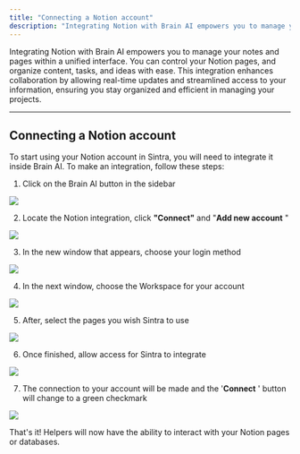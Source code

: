 ```yaml
---
title: "Connecting a Notion account"
description: "Integrating Notion with Brain AI empowers you to manage your notes and pages within a unified interface. You can control your Notion pages, and organize cont..."
---
```


Integrating Notion with Brain AI empowers you to manage your notes and pages within a unified interface. You can control your Notion pages, and organize content, tasks, and ideas with ease. This integration enhances collaboration by allowing real-time updates and streamlined access to your information, ensuring you stay organized and efficient in managing your projects.

* * *

## Connecting a Notion account

To start using your Notion account in Sintra, you will need to integrate it inside Brain AI. To make an integration, follow these steps:

  1. Click on the Brain AI button in the sidebar

![](https://downloads.intercomcdn.com/i/o/s36tbegb/1369047216/f173f7ebd868e2652cb49a536115/AD_4nXf5cOoKB1QcmxzBIpwXvljnXza60HkDspcjPdpnZox88-fm9NySs2Nh-A6ZgnkqwuQ0w_A7No-UiRSRJ7Sndy0aT7IGSJ9xLE2qMVP8VmG3czQ9CkYNVwwm2Lcu5gv5slP53qbTYw?expires=1754573400&signature=68d91a9e8a848d774d73a9a59ba359d6e4a399a4da343b939efdf615fb275e0d&req=dSMhH8l6moNeX%2FMW1HO4zb4LD5AZxhsUR%2BPCgwCSw41HjwFBuCj1eEadEDxN%0AL5NB%0A)

  2. Locate the Notion integration, click **"Connect"** and "**Add new account** "

![](https://downloads.intercomcdn.com/i/o/s36tbegb/1369047581/213d587ec74fa003cd892af422ea/image.png?expires=1754573400&signature=f955b6482c538b1c965c872b6028ebb25d3bb74e4c223991ce3e2cf3d96a2c38&req=dSMhH8l6moRXWPMW1HO4zaAYj8RNcc%2FkkgxHmhVT7OlNOYp5TQdILD7kMP37%0A%2BK7j%0A)

  3. In the new window that appears, choose your login method 

![](https://downloads.intercomcdn.com/i/o/s36tbegb/1369048360/b9433f44359fda35843843efea7a/AD_4nXc2vQB2f7celTr-F8aTkRCH_9Rqew0iP54j1B7w6OkNQ5z9P2Mbqek_zWd5_tr6_1v3QJGHSGK3bHMPfvCOlEVitc2SENo_ky-5-v5aEOkcTVIKmbCzpVHNrxeWmWjWkUiZU1Z7?expires=1754573400&signature=a7bf7f8316d0183e762376ce774408e9341786c6e864a0300c61988364422cb6&req=dSMhH8l6lYJZWfMW1HO4zYMdxvYBe%2FAn9mLf8o9XEB3bIjcpuw6en8zlbPjI%0ARnpv%0A)

  4. In the next window, choose the Workspace for your account

![](https://downloads.intercomcdn.com/i/o/s36tbegb/1369048612/cea2a170b9531de1080a07be5824/AD_4nXfGBh6GuMURcvXtnQ2-pVEygGNMEjm5IHjFf-YjglN5P3hy8lY4Jr0T5NhRWwo5v4jmRiXfJ0JbMX2TFvVRj5ez4ubATHA_3lEBhQYDnFwILcSsACs96zuQVgzgtDG2ZVT0WyNAiw?expires=1754573400&signature=252c9cafd701431fa65b477a0d17ef3f686a27c691debab60da349f8927b19d5&req=dSMhH8l6lYdeW%2FMW1HO4zRvulQM5NoYjErzPM4JdJKSuR9N2JEDPh%2BEg%2F%2FbZ%0ALN40%0A)

  5. After, select the pages you wish Sintra to use

![](https://downloads.intercomcdn.com/i/o/s36tbegb/1369048779/a76f69192512d4fad8111c4c2a47/AD_4nXdapMvzUQU5w7TgFQlI0ty8jI5ToYRZsP-O8ncI-2tyJiUyP6q8AXZ5dnfHAgnrTFkJatNNWUzE8qYo949W00Fxhn4GDmXtV7n5naqB2GQqti-bAefrDDGUCq8a6EednWRhsGcdmQ?expires=1754573400&signature=63c059e544741189c634ab35ab1ae08a5105044bdfedde616bdb23c5000c6dcb&req=dSMhH8l6lYZYUPMW1HO4zXC2MtACwj7fQLxHnK6EGkmddO7lShRWS5oam1cG%0AAtwS%0A)

  6. Once finished, allow access for Sintra to integrate

![](https://downloads.intercomcdn.com/i/o/s36tbegb/1369048974/270db0e0902e536e59a05997e2bf/AD_4nXczGKtu5rPUwZ5JXLFDipWHp0-ZVjQOPg_4DQPe51sOWPr-rd25C-HPISwjEsljlcxEjtpr3J_4ru5JwyPFkLcwGbmxNzTACWdnZGdPgL6AIcOR3suJvefcBRsPrb-8Kg-oUSVG?expires=1754573400&signature=ac968ce5a5e57f78cef05e87da47326ad98870bec9234b0e44bacd7345fb4855&req=dSMhH8l6lYhYXfMW1HO4zbT1KxSuJsEiNusYi5fA2oLZL7dQZHjBve7eq9s5%0Af3ro%0A)

  7. The connection to your account will be made and the '**Connect** ' button will change to a green checkmark

![](https://downloads.intercomcdn.com/i/o/s36tbegb/1369049007/981984f4d79612ad29f07c177d87/AD_4nXdQRUoy6T7JZSp20Bjb6q8-cQOSxpOlTDnTkdTXylfzyBqVN64Z7IdJ-Nk3NwLUfmSM2Tda1l_7t6syLa6trteNpqp0giIrLT3rDv3kVP8BH19doXPubQdczO8gkCuBGXWdtChv3w?expires=1754573400&signature=68dbd840fe073faa28d3c2a1827c27767c33a4e95e17cf2b4a351b94edc59ffb&req=dSMhH8l6lIFfXvMW1HO4zRjC96sV5tLbZPiPijOitCY%2Bupt8pbKdbasSgsfs%0AMNg8%0A)




That's it! Helpers will now have the ability to interact with your Notion pages or databases.